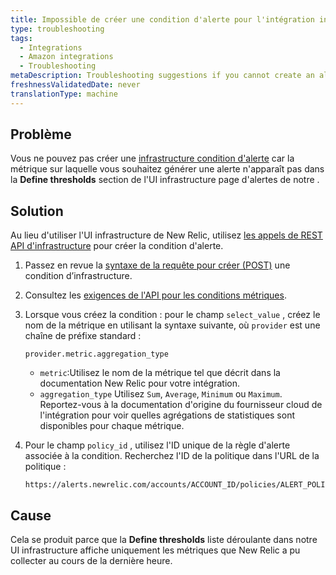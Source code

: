 ```yaml
---
title: Impossible de créer une condition d'alerte pour l'intégration infrastructure
type: troubleshooting
tags:
  - Integrations
  - Amazon integrations
  - Troubleshooting
metaDescription: Troubleshooting suggestions if you cannot create an alert condition for your New Relic infrastructure integration.
freshnessValidatedDate: never
translationType: machine
---
```


## Problème

Vous ne pouvez pas créer une [infrastructure condition d&apos;alerte](/docs/infrastructure/new-relic-infrastructure/infrastructure-alert-conditions/infrastructure-alerts-add-edit-or-view-host-alert-information) car la métrique sur laquelle vous souhaitez générer une alerte n&apos;apparaît pas dans la <DNT>**Define thresholds**</DNT> section de l&apos;UI infrastructure page d&apos;alertes de notre .

## Solution

Au lieu d&apos;utiliser l&apos;UI infrastructure de New Relic, utilisez [les appels de REST API d&apos;infrastructure](/docs/infrastructure/new-relic-infrastructure/infrastructure-alert-conditions/rest-api-calls-new-relic-infrastructure-alerts) pour créer la condition d&apos;alerte.

1. Passez en revue la [syntaxe de la requête pour créer (POST)](/docs/infrastructure/new-relic-infrastructure/infrastructure-alert-conditions/rest-api-calls-new-relic-infrastructure-alerts#post-conditions) une condition d’infrastructure.

2. Consultez les [exigences de l&apos;API pour les conditions métriques](/docs/infrastructure/new-relic-infrastructure/infrastructure-alert-conditions/rest-api-calls-new-relic-infrastructure-alerts#metric-api).

3. Lorsque vous créez la condition : pour le champ `select_value` , créez le nom de la métrique en utilisant la syntaxe suivante, où `provider` est une chaîne de préfixe standard :

   ```
   provider.metric.aggregation_type
   ```

   * `metric`:Utilisez le nom de la métrique tel que décrit dans la documentation New Relic pour votre intégration.
   * `aggregation_type` Utilisez `Sum`, `Average`, `Minimum` ou `Maximum`. Reportez-vous à la documentation d&apos;origine du fournisseur cloud de l&apos;intégration pour voir quelles agrégations de statistiques sont disponibles pour chaque métrique.

4. Pour le champ `policy_id` , utilisez l&apos;ID unique de la règle d&apos;alerte associée à la condition. Recherchez l&apos;ID de la politique dans l&apos;URL de la politique :

   ```
   https://alerts.newrelic.com/accounts/ACCOUNT_ID/policies/ALERT_POLICY_ID
   ```

## Cause

Cela se produit parce que la <DNT>**Define thresholds**</DNT> liste déroulante dans notre UI infrastructure affiche uniquement les métriques que New Relic a pu collecter au cours de la dernière heure.